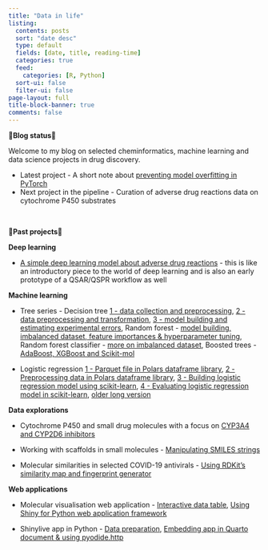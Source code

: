 ```yaml
---
title: "Data in life"
listing:
  contents: posts
  sort: "date desc"
  type: default
  fields: [date, title, reading-time]
  categories: true
  feed: 
    categories: [R, Python]
  sort-ui: false
  filter-ui: false
page-layout: full
title-block-banner: true
comments: false
---
```


**🌟Blog status🌟**

Welcome to my blog on selected cheminformatics, machine learning and data science projects in drug discovery.

* Latest project - A short note about [preventing model overfitting in PyTorch](https://jhylin.github.io/Data_in_life_blog/posts/22_Simple_dnn_adrs/4_Prevent_overfit_note.html)
* Next project in the pipeline - Curation of adverse drug reactions data on cytochrome P450 substrates

<br>

**🌟Past projects🌟**

**Deep learning**

* [A simple deep learning model about adverse drug reactions](https://jhylin.github.io/Data_in_life_blog/posts/22_Simple_dnn_adrs/2_ADR_regressor.html) - this is like an introductory piece to the world of deep learning and is also an early prototype of a QSAR/QSPR workflow as well

**Machine learning**

* Tree series - Decision tree [1 - data collection and preprocessing](https://jhylin.github.io/Data_in_life_blog/posts/16_ML2-1_Decision_tree/1_data_col_prep.html), [2 - data preprocessing and transformation](https://jhylin.github.io/Data_in_life_blog/posts/16_ML2-1_Decision_tree/2_data_prep_tran.html), [3 - model building and estimating experimental errors](https://jhylin.github.io/Data_in_life_blog/posts/16_ML2-1_Decision_tree/3_model_build.html), Random forest - [model building, imbalanced dataset, feature importances & hyperparameter tuning](https://jhylin.github.io/Data_in_life_blog/posts/17_ML2-2_Random_forest/1_random_forest.html), Random forest classifier - [more on imbalanced dataset](https://jhylin.github.io/Data_in_life_blog/posts/17_ML2-2_Random_forest/2_random_forest_classifier.html), Boosted trees - [AdaBoost, XGBoost and Scikit-mol](https://jhylin.github.io/Data_in_life_blog/posts/19_ML2-3_Boosted_trees/1_adaboost_xgb.html)

* Logistic regression [1 - Parquet file in Polars dataframe library](https://jhylin.github.io/Data_in_life_blog/posts/21_ML1-1_Small_mols_in_chembl_update/ML1-1-1_chembl_cpds_parquet_new.html), [2 - Preprocessing data in Polars dataframe library](https://jhylin.github.io/Data_in_life_blog/posts/21_ML1-1_Small_mols_in_chembl_update/ML1-1-2_chembl_cpds_prep.html), [3 - Building logistic regression model using scikit-learn](https://jhylin.github.io/Data_in_life_blog/posts/21_ML1-1_Small_mols_in_chembl_update/ML1-1-3_chembl_cpds_ml_model.html), [4 - Evaluating logistic regression model in scikit-learn](https://jhylin.github.io/Data_in_life_blog/posts/21_ML1-1_Small_mols_in_chembl_update/ML1-1-4_chembl_cpds_evaluate.html), [older long version](https://jhylin.github.io/Data_in_life_blog/posts/08_ML1-1_Small_molecules_in_ChEMBL_database/ML1-1_chembl_cpds.html)

**Data explorations**

- Cytochrome P450 and small drug molecules with a focus on [CYP3A4 and CYP2D6 inhibitors](https://jhylin.github.io/Data_in_life_blog/posts/20_Cyp3a4_2d6_inh/1_CYP450_drugs.html)

- Working with scaffolds in small molecules - [Manipulating SMILES strings](https://jhylin.github.io/Data_in_life_blog/posts/14_Scaffolds_in_small_molecules/chembl_anti-inf_data_prep_current.html)

- Molecular similarities in selected COVID-19 antivirals - [Using RDKit’s similarity map and fingerprint generator](https://jhylin.github.io/Data_in_life_blog/posts/07_Molecular_similarities_in_COVID-19_antivirals/Mol_sim_covid.html)

**Web applications**

- Molecular visualisation web application - [Interactive data table](https://jhylin.github.io/Data_in_life_blog/posts/15_Molviz/itables.html), [Using Shiny for Python web application framework](https://jhylin.github.io/Data_in_life_blog/posts/15_Molviz/Molviz.html)

- Shinylive app in Python - [Data preparation](https://jhylin.github.io/Data_in_life_blog/posts/13_Shiny_app_python/ShinyAppPy_PC_Cov19_data_prep.html), [Embedding app in Quarto document & using pyodide.http](https://jhylin.github.io/Data_in_life_blog/posts/13_Shiny_app_python/ShinyAppPy_PC_Cov19_app_embed_pyodide_http.html)

<br>

<a rel="me" href="https://fosstodon.org/@jhylin"></a>